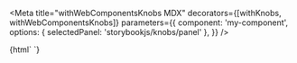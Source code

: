 
<Meta
  title="withWebComponentsKnobs MDX"
  decorators={[withKnobs, withWebComponentsKnobs]}
  parameters={{
    component: 'my-component',
    options: { selectedPanel: 'storybookjs/knobs/panel' },
  }}
/>

<Story name="My Component">
  {html` <my-component first="Jag" last="Reehal"></my-component> `}
</Story>

